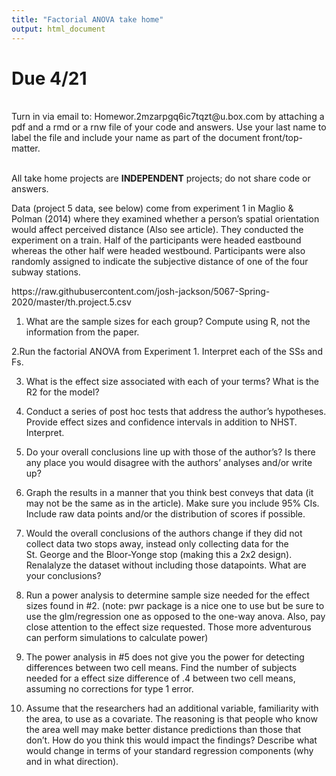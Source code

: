 ```yaml
---
title: "Factorial ANOVA take home"
output: html_document
---
```


# Due 4/21

<br>
Turn in via email to: Homewor.2mzarpgq6ic7tqzt@u.box.com by attaching a pdf and a rmd or a rnw file of your code and answers. Use your last name to label the file and include your name as part of the document front/top-matter.

<br>
All take home projects are **INDEPENDENT** projects; do not share code or answers. 

Data (project 5 data, see below) come from experiment 1 in Maglio & Polman (2014) where they examined whether a person’s spatial orientation would affect perceived distance (Also see article). They conducted the experiment on a train. Half of the participants were headed eastbound whereas the other half were headed westbound. Participants were also randomly assigned to indicate the subjective distance of one of the four subway stations.

https://raw.githubusercontent.com/josh-jackson/5067-Spring-2020/master/th.project.5.csv


1. What are the sample sizes for each group? Compute using R, not the information from the paper. 

2.Run the factorial ANOVA from Experiment 1. Interpret each of the SSs and Fs. 

3. What is the effect size associated with each of your terms? What is the R2 for the model? 

4. Conduct a series of post hoc tests that address the author's hypotheses. Provide effect sizes and confidence intervals in addition to NHST. Interpret.  

5. Do your overall conclusions line up with those of the author's? Is there any place you would disagree with the authors' analyses and/or write up? 

6. Graph the results in a manner that you think best conveys that data (it may not be the same as in the article). Make sure you include 95% CIs. Include raw data points and/or the distribution of scores if possible. 

7. Would the overall conclusions of the authors change if they did not collect data two stops away, instead only collecting data for the St. George and the Bloor-Yonge stop (making this a 2x2 design). Renalalyze the dataset without including those datapoints. What are your conclusions? 

8. Run a power analysis to determine sample size needed for the effect sizes found in #2. (note: pwr package is a nice one to use but be sure to use the glm/regression one as opposed to the one-way anova. Also, pay close attention to the effect size requested. Those more adventurous can perform simulations to calculate power)

9. The power analysis in #5 does not give you the power for detecting differences between two cell means. Find the number of subjects needed for a effect size difference of .4 between two cell means, assuming no corrections for type 1 error.  

10. Assume that the researchers had an additional variable, familiarity with the area, to use as a covariate. The reasoning is that people who know the area well may make better distance predictions than those that don't. How do you think this would impact the findings? Describe what would change in terms of your standard regression components (why and in what direction). 



